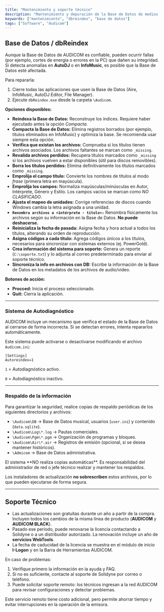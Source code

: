 ```yaml
---
title: "Mantenimiento y soporte técnico"
description: "Mantenimiento y depuración de la Base de Datos de medios."
keywords: ["mantenimiento", "dbreindex", "base de datos"]
tags: ["Software", "Audicom"]
---
```


## Base de Datos / dbReindex

Aunque la Base de Datos de AUDICOM es confiable, pueden ocurrir fallas (por ejemplo, cortes de energía o errores en la PC) que dañen su integridad. Si detecta anomalías en **AutoDJ** o en **InfoMusic**, es posible que la Base de Datos esté afectada.

Para repararla:

1. Cierre todas las aplicaciones que usen la Base de Datos (Aire, InfoMusic, AutoDJ Editor, File Manager).
2. Ejecute `dbReindex.exe` desde la carpeta `\Audicom`.

**Opciones disponibles:**

- **Reindexa la Base de Datos:** Reconstruye los índices. Requiere haber ejecutado antes la opción _Compacta_.
- **Compacta la Base de Datos:** Elimina registros borrados (por ejemplo, títulos eliminados en InfoMusic) y optimiza la base. Se recomienda usar siempre esta opción.
- **Verifica que existan los archivos:** Comprueba si los títulos tienen archivos asociados. Los archivos faltantes se marcan como `_missing`.
- **Revalida archivos perdidos:** Recupera títulos marcados como `_missing` si los archivos vuelven a estar disponibles (útil para discos removibles).
- **Borra los títulos perdidos:** Elimina definitivamente los títulos marcados como `_missing`.
- **Emprolija el campo título:** Convierte los nombres de títulos al modo _frase_ (primera letra en mayúscula).
- **Emprolija los campos:** Normaliza mayúsculas/minúsculas en Autor, Intérprete, Género y Estilo. Los campos vacíos se marcan como _NO CLASIFICADO_.
- **Ajusta el mapeo de unidades:** Corrige referencias de discos cuando Windows cambia la letra asignada a una unidad.
- **`Renombra archivos a <intérprete - título>:`** Renombra físicamente los archivos según su información en la Base de Datos. **No puede deshacerse.**
- **Reinicializa la fecha de pasada:** Asigna fecha y hora actual a todos los títulos, alterando su orden de reproducción.
- **Asigna códigos a cada título:** Agrega códigos únicos a los títulos, necesarios para sincronizar con sistemas externos (ej. PowerGold).
- **Crea información del sistema para soporte:** Genera un reporte (`C:\soporte.txt`) y lo adjunta al correo predeterminado para enviar al soporte técnico.
- **Sincroniza la info en archivos con DB:** Escribe la información de la Base de Datos en los metadatos de los archivos de audio/video.

**Botones de acción:**

- **Procced:** Inicia el proceso seleccionado.
- **Quit:** Cierra la aplicación.

---

### Sistema de Autodiagnóstico

AUDICOM incluye un mecanismo que verifica el estado de la Base de Datos al cerrarse de forma incorrecta. Si se detectan errores, intenta repararlos automáticamente.

Este sistema puede activarse o desactivarse modificando el archivo `Audicom.ini`:

```
[Settings]
Autoreindex=1
```

`1` = Autodiagnóstico activo.

`0` = Autodiagnóstico inactivo.

---

### Respaldo de la información

Para garantizar la seguridad, realice copias de respaldo periódicas de los siguientes directorios y archivos:

- `\Audicom\DB` → Base de Datos musical, usuarios (`user.ini`) y contenido (`data.sqlite`).
- `\Audicom\Log\*.log` → Pautas comerciales.
- `\Audicom\Pgm\*.pgm` → Organización de programas y bloques.
- `\Audicom\Air\*.air` → Registros de emisión (opcional, si se desea mantener históricos).
- `\Admicom` → Base de Datos administrativa.

<Warning>
  El sistema **NO realiza copias automáticas**. Es responsabilidad del administrador de red o jefe técnico realizar y mantener los respaldos.
</Warning>

Los instaladores de actualización **no sobrescriben** estos archivos, por lo que pueden ejecutarse de forma segura.

---

## Soporte Técnico

- Las actualizaciones son gratuitas durante un año a partir de la compra. Incluyen todos los cambios de la misma línea de producto (**AUDICOM** y **AUDICOM BLACK**).
- Pasado ese período, puede renovarse la licencia contactando a Solidyne o a un distribuidor autorizado. La renovación incluye un año de **servicios WebTools**.
- La fecha de caducidad de la licencia se muestra en el módulo de inicio **I-Logon** y en la Barra de Herramientas AUDICOM.

En caso de problemas:

1. Verifique primero la información en la ayuda y FAQ.
2. Si no es suficiente, contacte al soporte de Solidyne por correo o teléfono.
3. Puede solicitar soporte remoto: los técnicos ingresan a la red AUDICOM para revisar configuraciones y detectar problemas.

<Note>
  Este servicio remoto tiene costo adicional, pero permite ahorrar tiempo y evitar interrupciones en la operación de la emisora.
</Note>